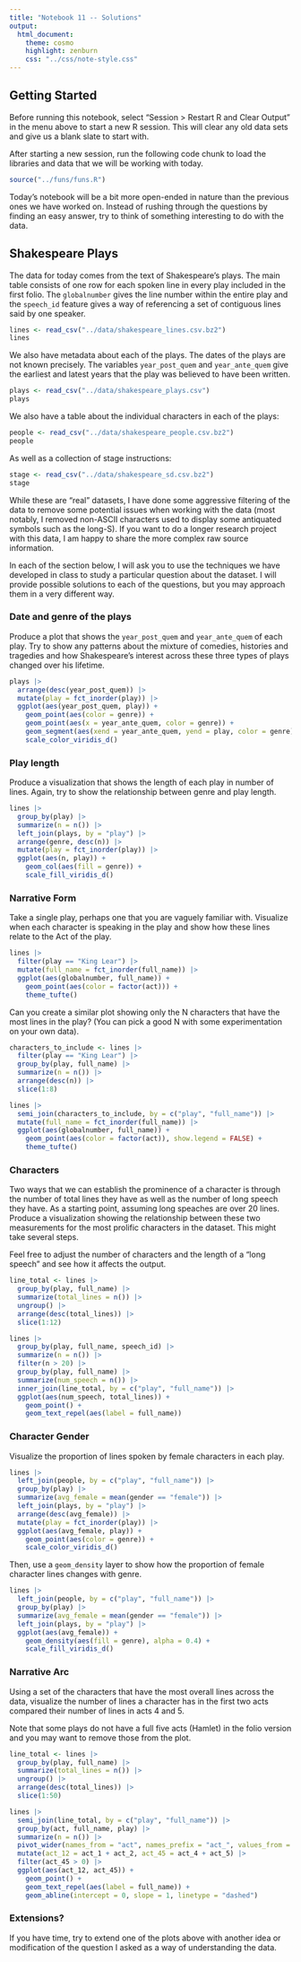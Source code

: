 ```yaml
---
title: "Notebook 11 -- Solutions"
output:
  html_document:
    theme: cosmo
    highlight: zenburn
    css: "../css/note-style.css"
---
```


## Getting Started

Before running this notebook, select "Session > Restart R and Clear Output" in
the menu above to start a new R session. This will clear any old data sets and
give us a blank slate to start with.

After starting a new session, run the following code chunk to load the
libraries and data that we will be working with today.

```r
source("../funs/funs.R")
```

Today's notebook will be a bit more open-ended in nature than the previous ones
we have worked on. Instead of rushing through the questions by finding an easy
answer, try to think of something interesting to do with the data.

## Shakespeare Plays

The data for today comes from the text of Shakespeare's plays. The main table
consists of one row for each spoken line in every play included in the first
folio. The `globalnumber` gives the line number within the entire play and 
the `speech_id` feature gives a way of referencing a set of contiguous lines
said by one speaker.

```r
lines <- read_csv("../data/shakespeare_lines.csv.bz2")
lines
```

We also have metadata about each of the plays. The dates of the plays are not
known precisely. The variables `year_post_quem` and `year_ante_quem` give the
earliest and latest years that the play was believed to have been written.

```r
plays <- read_csv("../data/shakespeare_plays.csv")
plays
```

We also have a table about the individual characters in each of the plays:

```r
people <- read_csv("../data/shakespeare_people.csv.bz2")
people
```

As well as a collection of stage instructions:

```r
stage <- read_csv("../data/shakespeare_sd.csv.bz2")
stage
```

While these are "real" datasets, I have done some aggressive filtering of the
data to remove some potential issues when working with the data (most notably,
I removed non-ASCII characters used to display some antiquated symbols such as
the long-S). If you want to do a longer research project with this data, I am
happy to share the more complex raw source information.

In each of the section below, I will ask you to use the techniques we have 
developed in class to study a particular question about the dataset. I will
provide possible solutions to each of the questions, but you may approach them
in a very different way.

### Date and genre of the plays

Produce a plot that shows the `year_post_quem` and `year_ante_quem` of each 
play. Try to show any patterns about the mixture of comedies, histories and
tragedies and how Shakespeare's interest across these three types of plays
changed over his lifetime.

```r
plays |>
  arrange(desc(year_post_quem)) |>
  mutate(play = fct_inorder(play)) |>
  ggplot(aes(year_post_quem, play)) +
    geom_point(aes(color = genre)) +
    geom_point(aes(x = year_ante_quem, color = genre)) +
    geom_segment(aes(xend = year_ante_quem, yend = play, color = genre)) +
    scale_color_viridis_d()
```

### Play length

Produce a visualization that shows the length of each play in number of lines.
Again, try to show the relationship between genre and play length.

```r
lines |>
  group_by(play) |>
  summarize(n = n()) |>
  left_join(plays, by = "play") |>
  arrange(genre, desc(n)) |>
  mutate(play = fct_inorder(play)) |>
  ggplot(aes(n, play)) +
    geom_col(aes(fill = genre)) +
    scale_fill_viridis_d()
```

### Narrative Form

Take a single play, perhaps one that you are vaguely familiar with. Visualize
when each character is speaking in the play and show how these lines relate to
the Act of the play. 

```r
lines |>
  filter(play == "King Lear") |>
  mutate(full_name = fct_inorder(full_name)) |>
  ggplot(aes(globalnumber, full_name)) +
    geom_point(aes(color = factor(act))) +
    theme_tufte()
```

Can you create a similar plot showing only the N characters that have the most
lines in the play? (You can pick a good N with some experimentation on your own
data).

```r
characters_to_include <- lines |>
  filter(play == "King Lear") |>
  group_by(play, full_name) |>
  summarize(n = n()) |>
  arrange(desc(n)) |>
  slice(1:8)

lines |>
  semi_join(characters_to_include, by = c("play", "full_name")) |>
  mutate(full_name = fct_inorder(full_name)) |>
  ggplot(aes(globalnumber, full_name)) +
    geom_point(aes(color = factor(act)), show.legend = FALSE) +
    theme_tufte()
```

### Characters

Two ways that we can establish the prominence of a character is through the 
number of total lines they have as well as the number of long speech they have.
As a starting point, assuming long speaches are over 20 lines. Produce a
visualization showing the relationship between these two measurements for the
most prolific characters in the dataset. This might take several steps. 

Feel free to adjust the number of characters and the length of a "long speech"
and see how it affects the output.

```r
line_total <- lines |>
  group_by(play, full_name) |>
  summarize(total_lines = n()) |>
  ungroup() |>
  arrange(desc(total_lines)) |>
  slice(1:12)

lines |>
  group_by(play, full_name, speech_id) |>
  summarize(n = n()) |>
  filter(n > 20) |>
  group_by(play, full_name) |>
  summarize(num_speech = n()) |>
  inner_join(line_total, by = c("play", "full_name")) |>
  ggplot(aes(num_speech, total_lines)) +
    geom_point() +
    geom_text_repel(aes(label = full_name))
```

### Character Gender

Visualize the proportion of lines spoken by female characters in each play.

```r
lines |>
  left_join(people, by = c("play", "full_name")) |>
  group_by(play) |>
  summarize(avg_female = mean(gender == "female")) |>
  left_join(plays, by = "play") |>
  arrange(desc(avg_female)) |>
  mutate(play = fct_inorder(play)) |>
  ggplot(aes(avg_female, play)) +
    geom_point(aes(color = genre)) +
    scale_color_viridis_d()
```

Then, use  a `geom_density` layer to show how the proportion of female character
lines changes with genre.

```r
lines |>
  left_join(people, by = c("play", "full_name")) |>
  group_by(play) |>
  summarize(avg_female = mean(gender == "female")) |>
  left_join(plays, by = "play") |>
  ggplot(aes(avg_female)) +
    geom_density(aes(fill = genre), alpha = 0.4) +
    scale_fill_viridis_d()
```

### Narrative Arc

Using a set of the characters that have the most overall lines across the data,
visualize the number of lines a character has in the first two acts compared 
their number of lines in acts 4 and 5.

Note that some plays do not have a full five acts (Hamlet) in the folio version
and you may want to remove those from the plot.

```r
line_total <- lines |>
  group_by(play, full_name) |>
  summarize(total_lines = n()) |>
  ungroup() |>
  arrange(desc(total_lines)) |>
  slice(1:50)

lines |>
  semi_join(line_total, by = c("play", "full_name")) |>
  group_by(act, full_name, play) |>
  summarize(n = n()) |>
  pivot_wider(names_from = "act", names_prefix = "act_", values_from = n, values_fill = 0) |>
  mutate(act_12 = act_1 + act_2, act_45 = act_4 + act_5) |>
  filter(act_45 > 0) |>
  ggplot(aes(act_12, act_45)) +
    geom_point() +
    geom_text_repel(aes(label = full_name)) +
    geom_abline(intercept = 0, slope = 1, linetype = "dashed")
```

### Extensions?

If you have time, try to extend one of the plots above with another idea or 
modification of the question I asked as a way of understanding the data.

```r

```

